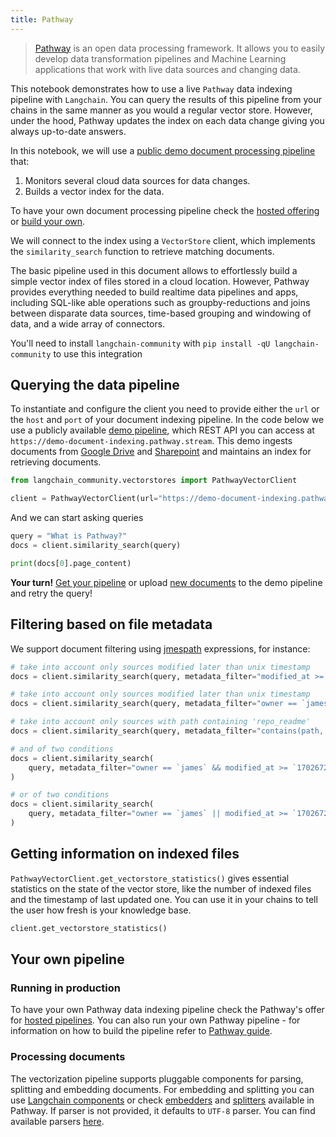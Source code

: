 ```yaml
---
title: Pathway
---
```


> [Pathway](https://pathway.com/) is an open data processing framework. It allows you to easily develop data transformation pipelines and Machine Learning applications that work with live data sources and changing data.

This notebook demonstrates how to use a live `Pathway` data indexing pipeline with `Langchain`. You can query the results of this pipeline from your chains in the same manner as you would a regular vector store. However, under the hood, Pathway updates the index on each data change giving you always up-to-date answers.

In this notebook, we will use a [public demo document processing pipeline](https://pathway.com/solutions/ai-pipelines#try-it-out) that:

1. Monitors several cloud data sources for data changes.
2. Builds a vector index for the data.

To have your own document processing pipeline check the [hosted offering](https://pathway.com/solutions/ai-pipelines) or [build your own](https://pathway.com/developers/user-guide/llm-xpack/vectorstore_pipeline/).

We will connect to the index using a `VectorStore` client, which implements the `similarity_search` function to retrieve matching documents.

The basic pipeline used in this document allows to effortlessly build a simple vector index of files stored in a cloud location. However, Pathway provides everything needed to build realtime data pipelines and apps, including SQL-like able operations such as groupby-reductions and joins between disparate data sources, time-based grouping and windowing of data, and a wide array of connectors.

You'll need to install `langchain-community` with `pip install -qU langchain-community` to use this integration

## Querying the data pipeline

To instantiate and configure the client you need to provide either the `url` or the `host` and `port` of your document indexing pipeline. In the code below we use a publicly available [demo pipeline](https://pathway.com/solutions/ai-pipelines#try-it-out), which REST API you can access at `https://demo-document-indexing.pathway.stream`. This demo ingests documents from [Google Drive](https://drive.google.com/drive/u/0/folders/1cULDv2OaViJBmOfG5WB0oWcgayNrGtVs) and [Sharepoint](https://navalgo.sharepoint.com/sites/ConnectorSandbox/Shared%20Documents/Forms/AllItems.aspx?id=%2Fsites%2FConnectorSandbox%2FShared%20Documents%2FIndexerSandbox&p=true&ga=1) and maintains an index for retrieving documents.


```python
from langchain_community.vectorstores import PathwayVectorClient

client = PathwayVectorClient(url="https://demo-document-indexing.pathway.stream")
```

 And we can start asking queries


```python
query = "What is Pathway?"
docs = client.similarity_search(query)
```


```python
print(docs[0].page_content)
```

 **Your turn!** [Get your pipeline](https://pathway.com/solutions/ai-pipelines) or upload [new documents](https://chat-realtime-sharepoint-gdrive.demo.pathway.com/) to the demo pipeline and retry the query!

## Filtering based on file metadata

We support document filtering using [jmespath](https://jmespath.org/) expressions, for instance:


```python
# take into account only sources modified later than unix timestamp
docs = client.similarity_search(query, metadata_filter="modified_at >= `1702672093`")

# take into account only sources modified later than unix timestamp
docs = client.similarity_search(query, metadata_filter="owner == `james`")

# take into account only sources with path containing 'repo_readme'
docs = client.similarity_search(query, metadata_filter="contains(path, 'repo_readme')")

# and of two conditions
docs = client.similarity_search(
    query, metadata_filter="owner == `james` && modified_at >= `1702672093`"
)

# or of two conditions
docs = client.similarity_search(
    query, metadata_filter="owner == `james` || modified_at >= `1702672093`"
)
```

## Getting information on indexed files

 `PathwayVectorClient.get_vectorstore_statistics()` gives essential statistics on the state of the vector store, like the number of indexed files and the timestamp of last updated one. You can use it in your chains to tell the user how fresh is your knowledge base.


```python
client.get_vectorstore_statistics()
```

## Your own pipeline

### Running in production
To have your own Pathway data indexing pipeline check the Pathway's offer for [hosted pipelines](https://pathway.com/solutions/ai-pipelines). You can also run your own Pathway pipeline - for information on how to build the pipeline refer to [Pathway guide](https://pathway.com/developers/user-guide/llm-xpack/vectorstore_pipeline/).

### Processing documents

The vectorization pipeline supports pluggable components for parsing, splitting and embedding documents. For embedding and splitting you can use [Langchain components](https://pathway.com/developers/user-guide/llm-xpack/vectorstore_pipeline/#langchain) or check [embedders](https://pathway.com/developers/api-docs/pathway-xpacks-llm/embedders) and [splitters](https://pathway.com/developers/api-docs/pathway-xpacks-llm/splitters) available in Pathway. If parser is not provided, it defaults to `UTF-8` parser. You can find available parsers [here](https://github.com/pathwaycom/pathway/blob/main/python/pathway/xpacks/llm/parser.py).
